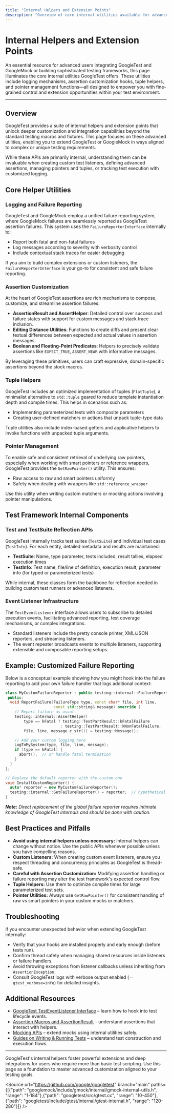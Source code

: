 ```yaml
---
title: "Internal Helpers and Extension Points"
description: "Overview of core internal utilities available for advanced extension, such as logging, assertion customization, tuple helpers, and pointer management. For users integrating GoogleTest/GoogleMock or building advanced test frameworks."
---
```


# Internal Helpers and Extension Points

An essential resource for advanced users integrating GoogleTest and GoogleMock or building sophisticated testing frameworks, this page illuminates the core internal utilities GoogleTest offers. These utilities include logging mechanisms, assertion customization hooks, tuple helpers, and pointer management functions—all designed to empower you with fine-grained control and extension opportunities within your test environment.

---

## Overview

GoogleTest provides a suite of internal helpers and extension points that unlock deeper customization and integration capabilities beyond the standard testing macros and fixtures. This page focuses on these advanced utilities, enabling you to extend GoogleTest or GoogleMock in ways aligned to complex or unique testing requirements.

While these APIs are primarily internal, understanding them can be invaluable when creating custom test listeners, defining advanced assertions, managing pointers and tuples, or tracking test execution with customized logging.

## Core Helper Utilities

### Logging and Failure Reporting

GoogleTest and GoogleMock employ a unified failure reporting system, where GoogleMock failures are seamlessly reported as GoogleTest assertion failures. This system uses the `FailureReporterInterface` internally to:  

- Report both fatal and non-fatal failures
- Log messages according to severity with verbosity control
- Include contextual stack traces for easier debugging

If you aim to build complex extensions or custom listeners, the `FailureReporterInterface` is your go-to for consistent and safe failure reporting.

### Assertion Customization

At the heart of GoogleTest assertions are rich mechanisms to compose, customize, and streamline assertion failures:

- **AssertionResult and AssertHelper**: Detailed control over success and failure states with support for custom messages and stack trace inclusion.
- **Editing Distance Utilities**: Functions to create diffs and present clear textual differences between expected and actual values in assertion messages.
- **Boolean and Floating-Point Predicates**: Helpers to precisely validate assertions like `EXPECT_TRUE`, `ASSERT_NEAR` with informative messages.

By leveraging these primitives, users can craft expressive, domain-specific assertions beyond the stock macros.

### Tuple Helpers

GoogleTest includes an optimized implementation of tuples (`FlatTuple`), a minimalist alternative to `std::tuple` geared to reduce template instantiation depth and compile times. This helps in scenarios such as:

- Implementing parameterized tests with composite parameters
- Creating user-defined matchers or actions that unpack tuple-type data

Tuple utilities also include index-based getters and applicative helpers to invoke functions with unpacked tuple arguments.

### Pointer Management

To enable safe and consistent retrieval of underlying raw pointers, especially when working with smart pointers or reference wrappers, GoogleTest provides the `GetRawPointer()` utility. This ensures:  

- Raw access to raw and smart pointers uniformly
- Safety when dealing with wrappers like `std::reference_wrapper`

Use this utility when writing custom matchers or mocking actions involving pointer manipulations.

## Test Framework Internal Components

### Test and TestSuite Reflection APIs

GoogleTest internally tracks test suites (`TestSuite`) and individual test cases (`TestInfo`). For each entity, detailed metadata and results are maintained:

- **TestSuite**: Name, type parameter, tests included, result tallies, elapsed execution times
- **TestInfo**: Test name, file/line of definition, execution result, parameter info (for typed or parameterized tests)

While internal, these classes form the backbone for reflection needed in building custom test runners or advanced listeners.

### Event Listener Infrastructure

The `TestEventListener` interface allows users to subscribe to detailed execution events, facilitating advanced reporting, test coverage mechanisms, or complex integrations.

- Standard listeners include the pretty console printer, XML/JSON reporters, and streaming listeners.
- The event repeater broadcasts events to multiple listeners, supporting extensible and composable reporting setups.

## Example: Customized Failure Reporting

Below is a conceptual example showing how you might hook into the failure reporting to add your own failure handler that logs additional context:

```cpp
class MyCustomFailureReporter : public testing::internal::FailureReporterInterface {
 public:
  void ReportFailure(FailureType type, const char* file, int line,
                     const std::string& message) override {
    // Report failure as usual.
    testing::internal::AssertHelper(
        type == kFatal ? testing::TestPartResult::kFatalFailure
                        : testing::TestPartResult::kNonFatalFailure,
        file, line, message.c_str()) = testing::Message();

    // Add your custom logging here
    LogToMySystem(type, file, line, message);
    if (type == kFatal) {
      abort();  // or handle fatal termination
    }
  }
};

// Replace the default reporter with the custom one
void InstallCustomReporter() {
  auto* reporter = new MyCustomFailureReporter();
  testing::internal::GetFailureReporter() = reporter;  // hypothetical assignment
}
```

_**Note:** Direct replacement of the global failure reporter requires intimate knowledge of GoogleTest internals and should be done with caution._

## Best Practices and Pitfalls

- **Avoid using internal helpers unless necessary:** Internal helpers can change without notice. Use the public APIs whenever possible unless you have compelling reasons.
- **Custom Listeners:** When creating custom event listeners, ensure you respect threading and concurrency principles as GoogleTest is thread-safe.
- **Careful with Assertion Customization:** Modifying assertion handling or failure reporting may alter the test framework's expected control flow.
- **Tuple Helpers:** Use them to optimize compile times for large parameterized test sets.
- **Pointer Utilities:** Always use `GetRawPointer()` for consistent handling of raw vs smart pointers in your custom mocks or matchers.

## Troubleshooting

If you encounter unexpected behavior when extending GoogleTest internally:

- Verify that your hooks are installed properly and early enough (before tests run).
- Confirm thread safety when managing shared resources inside listeners or failure handlers.
- Avoid throwing exceptions from listener callbacks unless inheriting from `AssertionException`.
- Consult GoogleTest logs with verbose output enabled (`--gtest_verbose=info`) for detailed insights.

## Additional Resources

- [GoogleTest TestEventListener Interface](../reference/testing.md#TestEventListener) – learn how to hook into test lifecycle events.
- [Assertion Macros and AssertionResult](../reference/testing.md#AssertionResult) – understand assertions that interact with helpers.
- [Mocking APIs](../api-reference/mocking-matchers-actions/mock-methods-api) – extend mocks using internal utilities safely.
- [Guides on Writing & Running Tests](../../guides/writing-and-running-tests/getting-started.md) – understand test construction and execution flows.

---

GoogleTest's internal helpers foster powerful extensions and deep integrations for users who require more than basic test scripting. Use this page as a foundation to master advanced customization aligned to your testing goals.


<Source url="https://github.com/google/googletest" branch="main" paths={[{"path": "googlemock/include/gmock/internal/gmock-internal-utils.h", "range": "1-184"},{"path": "googletest/src/gtest.cc", "range": "10-450"},{"path": "googletest/include/gtest/internal/gtest-internal.h", "range": "120-280"}]} />